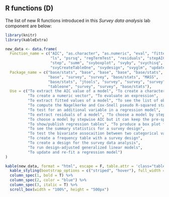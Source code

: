 ## R functions (D) {.unnumbered}

The list of new R functions introduced in this *Survey data analysis* lab component are below:

```r
library(knitr)
library(kableExtra)

new_data <- data.frame(
  Function_name = c("AIC", "as.character", "as.numeric", "eval", "fitted", 
                    "ls", "psrsq", "regTermTest", "residuals", "stepAIC", 
                    "step", "summ", "svyboxplot", "svyby", "svychisq", 
                    "svyCreateTableOne", "svydesign", "svyglm", "update"),
  Package_name = c("base/stats", "base", "base", "base", "base/stats", 
                   "base", "survey", "survey", "base/stats", "MASS", 
                   "base/stats", "jtools", "survey", "survey", "survey", 
                   "tableone", "survey", "survey", "base/stats"),
  Use = c("To extract the AIC value of a model", "To create a character vector", 
          "To create a numeric vector", "To evaluate an expression", 
          "To extract fitted values of a model", "To see the list of objects", 
          "To compute the Nagelkerke and Cox-Snell pseudo R-squared statistics for survey data", 
          "To test for an additional variable in a regression model", 
          "To extract residuals of a model", "To choose a model by stepwise AIC", 
          "To choose a model by stepwise AIC but it can keep the pre-specified variables in the model", 
          "To show/publish regression tables", "To produce a box plot for survey data", 
          "To see the summary statistics for a survey design", 
          "To test the bivariate assocaition between two categorical variables for survey data", 
          "To create a frequency table with a survey design", 
          "To create a design for the survey data analysis", 
          "To run design-adjusted generalized linear models", 
          "To update and re-fit a regression model")
)

kable(new_data, format = "html", escape = F, table.attr = 'class="table table-hover"') %>%
  kable_styling(bootstrap_options = c("striped", "hover"), full_width = F) %>%
  column_spec(1, bold = T) %>%
  column_spec(2, color = "blue") %>%
  column_spec(3, italic = T) %>%
  scroll_box(width = "100%", height = "500px")
```
